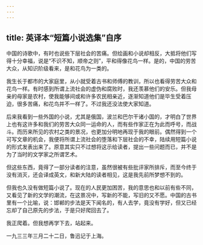 ```yaml
---
---
---
```

title: 英译本“短篇小说选集”自序
---



中国的诗歌中，有时也说些下层社会的苦痛。但绘画和小说却相反，大抵将他们写得十分幸福，说是“不识不知，顺帝之则”，平和得像花鸟一样。是的，中国的劳苦大众，从知识阶级看来，是和花鸟为一类的。

我生长于都市的大家庭里，从小就受着古书和师傅的教训，所以也看得劳苦大众和花鸟一样。有时感到所谓上流社会的虚伪和腐败时，我还羡慕他们的安乐。但我母亲的母家是农村，使我能够间或和许多农民相亲近，逐渐知道他们是毕生受着压迫，很多苦痛，和花鸟并不一样了。不过我还没法使大家知道。

后来我看到一些外国的小说，尤其是俄国，波兰和巴尔干诸小国的，才明白了世界上也有这许多和我们的劳苦大众同一运命的人，而有些作家正在为此而呼号，而战斗。而历来所见的农村之类的景况，也更加分明地再现于我的眼前。偶然得到一个可写文章的机会，我便将所谓上流社会的堕落和下层社会的不幸，陆续用短篇小说的形式发表出来了。原意其实只不过想将这示给读者，提出一些问题而已，并不是为了当时的文学家之所谓艺术。

但这些东西，竟得了一部分读者的注意，虽然很被有些批评家所排斥，而至今终于没有消灭，还会译成英文，和新大陆的读者相见，这是我先前所梦想不到的。

但我也久没有做短篇小说了。现在的人民更加困苦，我的意思也和以前有些不同，又看见了新的文学的潮流，在这景况中，写新的不能，写旧的又不愿。中国的古书里有一个比喻，说：邯郸的步法是天下闻名的，有人去学，竟没有学好，但又已经忘却了自己原先的步法，于是只好爬回去了。

我正爬着。但我想再学下去，站起来。

一九三三年三月二十二日，鲁迅记于上海。